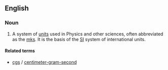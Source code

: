 ==English==

===Noun===
{{en-noun|-}}
{{wikipedia|International System of Units}}

# A system of [[unit]]s used in Physics and other sciences, often abbreviated as the [[mks]]. It is the basis of the [[SI]] system of international units.

====Related terms====
* [[cgs]] / [[centimeter-gram-second]]